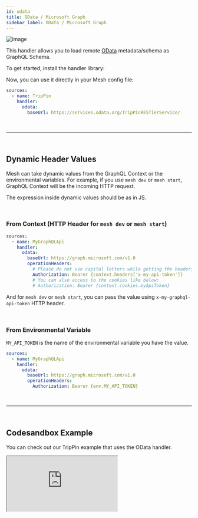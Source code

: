 ```yaml
---
id: odata
title: OData / Microsoft Graph
sidebar_label: OData / Microsoft Graph
---
```

![image](https://user-images.githubusercontent.com/20847995/79219762-87947a80-7e5b-11ea-903d-ba159935fa17.png)

This handler allows you to load remote [OData](https://odata.org) metadata/schema as GraphQL Schema.

To get started, install the handler library:

<PackageInstall packages="@graphql-mesh/odata" />

Now, you can use it directly in your Mesh config file:

```yaml
sources:
  - name: TripPin
    handler:
      odata:
        baseUrl: https://services.odata.org/TripPinRESTierService/
```



<p>&nbsp;</p>

------

<p>&nbsp;</p>


## Dynamic Header Values

Mesh can take dynamic values from the GraphQL Context or the environmental variables. For example, if you use `mesh dev` or `mesh start`, GraphQL Context will be the incoming HTTP request.

The expression inside dynamic values should be as in JS.



<p>&nbsp;</p>


### From Context (HTTP Header for `mesh dev` or `mesh start`)

```yaml
sources:
  - name: MyGraphQLApi
    handler:
      odata:
        baseUrl: https://graph.microsoft.com/v1.0
        operationHeaders:
          # Please do not use capital letters while getting the headers
          Authorization: Bearer {context.headers['x-my-api-token']}
          # You can also access to the cookies like below;
          # Authorization: Bearer {context.cookies.myApiToken}
```

And for `mesh dev` or `mesh start`, you can pass the value using `x-my-graphql-api-token` HTTP header.



<p>&nbsp;</p>


### From Environmental Variable

`MY_API_TOKEN` is the name of the environmental variable you have the value.

```yaml
sources:
  - name: MyGraphQLApi
    handler:
      odata:
        baseUrl: https://graph.microsoft.com/v1.0
        operationHeaders:
          Authorization: Bearer {env.MY_API_TOKEN}
```



<p>&nbsp;</p>

------

<p>&nbsp;</p>



## Codesandbox Example

You can check out our TripPin example that uses the OData handler.

<iframe
     src="https://codesandbox.io/embed/github/Urigo/graphql-mesh/tree/master/examples/odata-trippin?fontsize=14&hidenavigation=1&theme=dark&module=%2F.meshrc.yml"
     style={{width:"100%", height:"500px", border:"0", borderRadius: "4px", overflow:"hidden"}}
     title="odata-trippin-example"
     allow="geolocation; microphone; camera; midi; vr; accelerometer; gyroscope; payment; ambient-light-sensor; encrypted-media; usb"
     sandbox="allow-modals allow-forms allow-popups allow-scripts allow-same-origin"/>



<p>&nbsp;</p>

------

<p>&nbsp;</p>


## Config API Reference

{@import ../generated-markdown/ODataHandler.generated.md}
